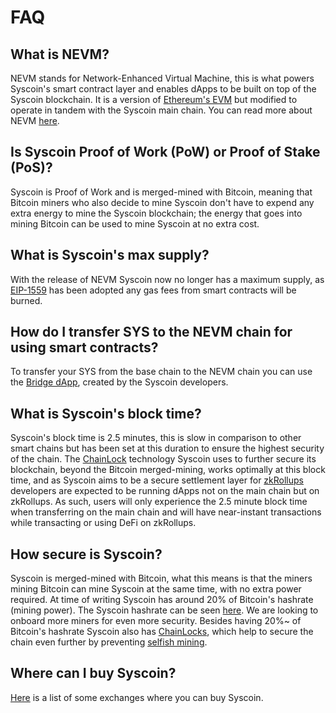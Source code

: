 # FAQ

## What is NEVM?

NEVM stands for Network-Enhanced Virtual Machine, this is what powers Syscoin's smart contract layer and enables dApps to be built on top of the Syscoin blockchain. It is a version of [Ethereum's EVM](https://ethereum.org/en/developers/docs/evm/) but modified to operate in tandem with the Syscoin main chain. You can read more about NEVM [here](tech/nevm).

## Is Syscoin Proof of Work (PoW) or Proof of Stake (PoS)?

Syscoin is Proof of Work and is merged-mined with Bitcoin, meaning that Bitcoin miners who also decide to mine Syscoin don't have to expend any extra energy to mine the Syscoin blockchain; the energy that goes into mining Bitcoin can be used to mine Syscoin at no extra cost.

## What is Syscoin's max supply?

With the release of NEVM Syscoin now no longer has a maximum supply, as [EIP-1559](https://eips.ethereum.org/EIPS/eip-1559) has been adopted any gas fees from smart contracts will be burned.

## How do I transfer SYS to the NEVM chain for using smart contracts?

To transfer your SYS from the base chain to the NEVM chain you can use the [Bridge dApp](https://bridge.syscoin.org/), created by the Syscoin developers.

## What is Syscoin's block time?

Syscoin's block time is 2.5 minutes, this is slow in comparison to other smart chains but has been set at this duration to ensure the highest security of the chain. The [ChainLock](tech/chainlocks) technology Syscoin uses to further secure its blockchain, beyond the Bitcoin merged-mining, works optimally at this block time, and as Syscoin aims to be a secure settlement layer for [zkRollups](https://cryptobriefing.com/zk-rollups-path-scaling-ethereum/) developers are expected to be running dApps not on the main chain but on zkRollups. As such, users will only experience the 2.5 minute block time when transferring on the main chain and will have near-instant transactions while transacting or using DeFi on zkRollups.

## How secure is Syscoin?

Syscoin is merged-mined with Bitcoin, what this means is that the miners mining Bitcoin can mine Syscoin at the same time, with no extra power required. At time of writing Syscoin has around 20% of Bitcoin's hashrate (mining power). The Syscoin hashrate can be seen [here](https://www.coinwarz.com/mining/syscoin/hashrate-chart). We are looking to onboard more miners for even more security. Besides having 20%~ of Bitcoin's hashrate Syscoin also has [ChainLocks](tech/chainlocks), which help to secure the chain even further by preventing [selfish mining](https://www.investopedia.com/terms/s/selfish-mining.asp).



## Where can I buy Syscoin?

[Here](https://www.coingecko.com/en/coins/syscoin#markets) is a list of some exchanges where you can buy Syscoin.

